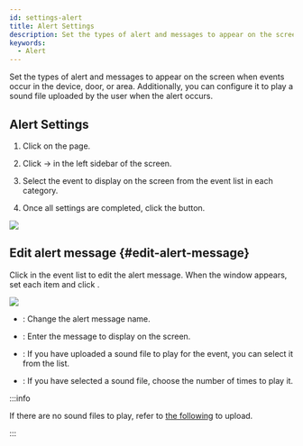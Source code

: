 ```yaml
---
id: settings-alert
title: Alert Settings
description: Set the types of alert and messages to appear on the screen when events occur in the device, door, or area.
keywords:
  - Alert
---
```


Set the types of alert and messages to appear on the screen when events occur in the device, door, or area. Additionally, you can configure it to play a sound file uploaded by the user when the alert occurs.

## Alert Settings

1. Click <Cmd sid='shell.header.setting' /> on the <Cmd sid='shell.header.launcher' /> page.

2. Click <Cmd sid='setting.menu.event.root' /> → <Cmd sid='setting.menu.event.alert' /> in the left sidebar of the screen.

3. Select the event to display on the screen from the event list in each category.

4. Once all settings are completed, click the <Cmd sid='button.apply' product='2' /> button.

<Image src='/img/biostarx-settings-alert.png' />

## Edit alert message {#edit-alert-message}

Click <IcEdit2 /> in the event list to edit the alert message. When the <Cmd sid='setting.alert.alertMessage' product='2' /> window appears, set each item and click <Cmd sid='button.apply' product='2' />.

<Image src='/img/biostarx-settings-alert-edit-message.png' />

* <Cmd sid='common.name' product='2' />: Change the alert message name.

* <Cmd sid='common.message' product='2' />: Enter the message to display on the screen.

* <Cmd sid='setting.alert.config.soundFile' product='2' />: If you have uploaded a sound file to play for the event, you can select it from the list.

* <Cmd sid='setting.alert.config.playOption' product='2' />: If you have selected a sound file, choose the number of times to play it.

:::info

If there are no sound files to play, refer to [the following](settings-preferences#sound) to upload.

:::

